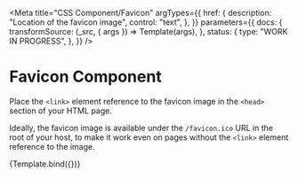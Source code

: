<!--
@license EUPL-1.2
Copyright (c) 2021 Robbert Broersma
-->


<Meta
  title="CSS Component/Favicon"
  argTypes={{
    href: {
      description: "Location of the favicon image",
      control: "text",
    },
  }}
  parameters={{
    docs: {
      transformSource: (_src, { args }) => Template(args),
    },
    status: {
      type: "WORK IN PROGRESS",
    },
  }}
/>

# Favicon Component

Place the `<link>` element reference to the favicon image in the `<head>` section of your HTML page.

Ideally, the favicon image is available under the `/favicon.ico` URL in the root of your host, to make it work even on pages without the `<link>` element reference to the image.

<Canvas>
  <Story
    name="Favicon"
    args={{
      href: "/favicon.ico",
    }}
  >
    {Template.bind({})}
  </Story>
</Canvas>

<ArgsTable story="Favicon" />
